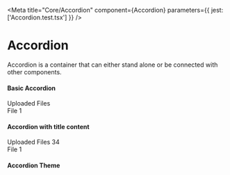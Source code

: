 


<Meta title="Core/Accordion" component={Accordion} parameters={{ jest: ['Accordion.test.tsx'] }} />

# Accordion

Accordion is a container that can either stand alone or be connected with other components.

#### Basic Accordion
<Preview withToolbar>
    <Story name="BasicAccordion" parameters={{ decorators: [withKnobs] }}>
        <Accordion>
            <Accordion.Title>
                <Text> Uploaded Files</Text>
            </Accordion.Title>
            <Accordion.Content>
                <div>File 1</div>
            </Accordion.Content>
        </Accordion>
    </Story>
</Preview>

#### Accordion with title content
<Preview withToolbar>
    <Story name="AccordionWithCount" parameters={{ decorators: [withKnobs] }}>
        <Accordion>
            <Accordion.Title bgColor={defaultTheme.colors.springTeal[100]}>
                <Data> Uploaded Files</Data>
                <CountStyle textColor={defaultTheme.colors.communityBlue[500]} textWeight="Strong">
                    34
                </CountStyle>
            </Accordion.Title>
            <Accordion.Content>
                <div>File 1</div>
            </Accordion.Content>
        </Accordion>
    </Story>
</Preview>

#### Accordion Theme

<Props of={ThemeInterface} />
